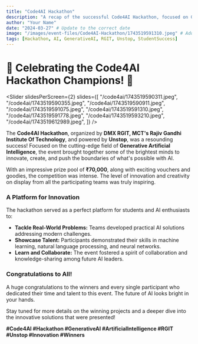 ```yaml
---
title: "Code4AI Hackathon"
description: "A recap of the successful Code4AI Hackathon, focused on Generative AI and organized by DMX RGIT and MCT's Rajiv Gandhi Institute of Technology."
author: "Your Name"
date: "2024-03-27" # Update to the correct date
image: "/images/event-files/Code4AI-Hackathon/1743519591310.jpeg" # Add a path to a relevant image
tags: [Hackathon, AI, GenerativeAI, RGIT, Unstop, StudentSuccess]
---
```


# 🎉 Celebrating the Code4AI Hackathon Champions! 🎉

<Slider
  slidesPerScreen={2}
  slides={[
    "/code4ai/1743519590311.jpeg",
    "/code4ai/1743519590355.jpeg",
    "/code4ai/1743519590911.jpeg",
    "/code4ai/1743519591075.jpeg",
    "/code4ai/1743519591310.jpeg",
    "/code4ai/1743519591778.jpeg",
    "/code4ai/1743519593210.jpeg",
    "/code4ai/1743519612989.jpeg",
  ]}
/>

The **Code4AI Hackathon**, organized by **DMX RGIT, MCT's Rajiv Gandhi Institute Of Technology**, and powered by **Unstop**, was a resounding success! Focused on the cutting-edge field of **Generative Artificial Intelligence**, the event brought together some of the brightest minds to innovate, create, and push the boundaries of what's possible with AI.

With an impressive prize pool of **₹70,000**, along with exciting vouchers and goodies, the competition was intense. The level of innovation and creativity on display from all the participating teams was truly inspiring.

### A Platform for Innovation

The hackathon served as a perfect platform for students and AI enthusiasts to:

- **Tackle Real-World Problems:** Teams developed practical AI solutions addressing modern challenges.
- **Showcase Talent:** Participants demonstrated their skills in machine learning, natural language processing, and neural networks.
- **Learn and Collaborate:** The event fostered a spirit of collaboration and knowledge-sharing among future AI leaders.

### Congratulations to All!

A huge congratulations to the winners and every single participant who dedicated their time and talent to this event. The future of AI looks bright in your hands.

Stay tuned for more details on the winning projects and a deeper dive into the innovative solutions that were presented!

**#Code4AI #Hackathon #GenerativeAI #ArtificialIntelligence #RGIT #Unstop #Innovation #Winners**
